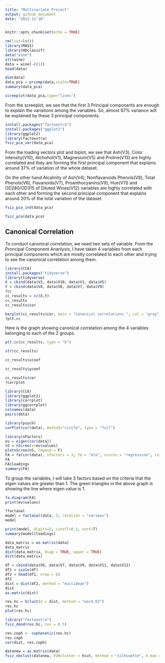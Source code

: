 ```yaml
---
title: "Multivariate Project"
output: github_document
date: "2022-12-16"
---
```


```r
knitr::opts_chunk$set(echo = TRUE)
```

```r
rm(list=ls())
library(MASS)
library(HDclassif)
data("wine")
str(wine)
data = wine[-c(1)]
head(data)
```

```r
dim(data)
data_pca = prcomp(data,scale=TRUE)
summary(data_pca)
```


```r
screeplot(data_pca,type="lines")
```


From the screeplot, we see that the first 3 Principal components are enough to explain the variations among the variables. So, almost 67% variance will be explained by these 3 principal components. 


```r
install.packages("factoextra")
install.packages("ggplot2")
library(ggplot2)
library(factoextra)
fviz_pca_var(data_pca)
```

From the loading vectors plot and biplot, we see that Ash(V3), Color intensity(V10), Alchohol(V1), Magnesium(V5) and Proline(V13) are highly correlated and they are forming the first principal component that explains around 37% of variation of the whole dataset. 

On the other hand Alcalinity of Ash(V4), Nonflavanoids Phenols(V8), Total Phenols(V6), Flavanoids(V7), Proanthocyanins(V9), Hue(V11) and OD280/OD315 of Diluted Wines(V12) variables are highly correlated with each other and forming the second principal component that explains around 20% of the total variation of the dataset. 


```r
fviz_pca_ind(data_pca)
```

```r
fviz_pca(data_pca)
```

## Canonical Correlation 

To conduct canonical correlation, we need two sets of variable. From the Proncipal Component Ananlysis, I have taken 4 variables from each principal components which are mostly correlated to each other and trying to see the canonical correlation among them. 

```r
library(CCA)
install.packages("tidyverse")
library(tidyverse)
X = cbind(data$V3, data$V10, data$V1, data$V5)
Y = cbind(data$V4, data$V8, data$V7, data$V9)
?cc
cc_results = cc(X,Y)
cc_results
cc_results$cor
```

```r
barplot(cc_results$cor, main = "Canonical correlations ", col = "gray")
?plt.cc
```


Here is the graph showing canonical correlation among the 4 variables belonging to each of the 2 groups.  


```r
plt.cc(cc_results, type = "b")
```


```r
str(cc_results)
```

```r
cc_results$xcoef
```

```r
cc_results$ycoef
```

```r
cc_results$cor
?corrplot
```

```r
library(CCA)
library(ggplot2)
library(corrplot)
library(ggcorrplot)
colnames(data)
pairs(data)
```


```r
library(psych)
corPlot(cor(data), method="circle", type = "full")
```

```r
library(nFactors)
ev = eigen(cor(data))
nS = nScree(x=ev$values)
plotnScree(nS, legend = F)
FA = fa(cor(data), nfactors = 3, fm = "mle", scores = "regression", rotate = "oblimin")
FA
FA$loadings
summary(FA)
```


To group the variables, I will take 3 factors based on the criteria that the eigen values are greater than 1. The green triangles in the above graph is showing the line where eigen value is 1. 


```r
fa.diagram(FA)
print(ev$values)
```


```r
?factanal
model = factanal(data, 3, rotation = "varimax")
model
```


```r
print(model, digits=2, cutoff=0.3, sort=T)
summary(model$loadings)
```


```r
data_matrix = as.matrix(data)
data_matrix
dist(data_matrix, diag = TRUE, upper = TRUE)
dist(data_matrix)
```

```r
df = cbind(data$V6, data$V7, data$V9, data$V11, data$V12)
df1 = scale(df)
df2 = head(df1, nrow = 6)
df2
dist = dist(df2, method = "euclidean")
dist
as.matrix(dist)
```

```r
res.hc = hclust(d = dist, method = "ward.D2")
res.hc
plot(res.hc)
```

```r
library("factoextra")
fviz_dend(res.hc, cex = 0.5)
```

```r
res.coph <- cophenetic(res.hc)
res.coph
cor(dist, res.coph)
```

```r
datanew = as.matrix(data)
fviz_nbclust(datanew, FUNcluster = hcut, method = "silhouette", k.max = 10)
```

















































